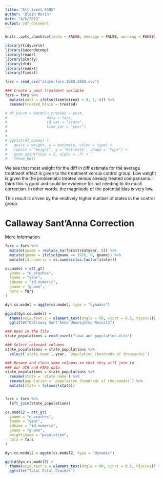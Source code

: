 ```yaml
---
title: "All Event FARS"
author: "Blain Morin"
date: "4/6/2022"
output: pdf_document
---
```


```r

knitr::opts_chunk$set(echo = FALSE, message = FALSE, warning = FALSE)

library(tidyverse)
library(bacondecomp)
library(readr)
library(plotly)
library(did)
library(readxl)
library(fixest)

```




```r

fars = read_csv("state.fars.1980.2000.csv")

### Create a post treatment variable
fars = fars %>%
  mutate(post = ifelse(timetotreat > 0, 1, 0)) %>%
  rename(treated_blain = treated)

# df_bacon = bacon(n_crashes ~ post,
#                  data = fars,
#                  id_var = "state",
#                  time_var = "year")
# 
# 
# ggplot(df_bacon) +
#   aes(x = weight, y = estimate, color = type) +
#   labs(x = "Weight", y = "Estimate", shape = "Type") +
#   geom_point(size = 2, alpha = .7) +
#   theme_bw()


```

We see that most weight for the diff in diff estimate for the average treatment effect is given to the treatment versus control group. Low weight is given the the problematic treated versus already treated comparisons. I think this is good and could be evidence for not needing to do much correction. In other words, the magnitude of the potential bias is very low.

This result is driven by the relatively higher number of states in the control group. 

# Callaway Sant'Anna Correction

[More Information](https://cran.r-project.org/web/packages/did/vignettes/did-basics.html)

```r

fars = fars %>%
  mutate(gname = replace_na(fars$treatyear, 0)) %>%
  mutate(gname = ifelse(gname == 1976, 0, gname)) %>%
  mutate(id.numeric = as.numeric(as.factor(state)))

cs.model = att_gt(
  yname = "n_crashes",
  tname = "year",
  idname = "id.numeric",
  gname = "gname",
  data = fars
)

dyn.cs.model = aggte(cs.model, type = "dynamic")

ggdid(dyn.cs.model) +
  theme(axis.text.x = element_text(angle = 90, vjust = 0.5, hjust=1)) +
  ggtitle("Calloway Sant'Anna Unweighted Results")

```

```r

### Read in the file
state_populations = read_excel("laws and population.xlsx")

### Select relevant columns
state_populations = state_populations %>%
  select(`state name`, year, `population (hundreds of thousands)`)

### Rename and clean some columns so that they will join to 
### our UCR and FARS data
state_populations = state_populations %>%
  rename(state = `state name`) %>%
  rename(population = `population (hundreds of thousands)`) %>%
  mutate(state = tolower(state))


fars = fars %>%
  left_join(state_populations)

cs.model2 = att_gt(
  yname = "n_crashes",
  tname = "year",
  idname = "id.numeric",
  gname = "gname",
  weightsname = "population",
  data = fars
)

dyn.cs.model2 = aggte(cs.model2, type = "dynamic")

ggdid(dyn.cs.model2) +
  theme(axis.text.x = element_text(angle = 90, vjust = 0.5, hjust=1)) +
  ggtitle("Total Fatal Crashes")


```
